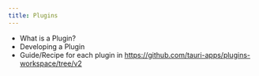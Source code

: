 ```yaml
---
title: Plugins
---
```



<Stub>

- What is a Plugin?
- Developing a Plugin
- Guide/Recipe for each plugin in https://github.com/tauri-apps/plugins-workspace/tree/v2

</Stub>
